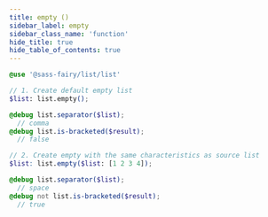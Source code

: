 ```yaml
---
title: empty ()
sidebar_label: empty
sidebar_class_name: 'function'
hide_title: true
hide_table_of_contents: true
---
```


<DocPage fieldName="empty" fieldType="function" spec={Spec} />

```scss
@use '@sass-fairy/list/list'

// 1. Create default empty list
$list: list.empty();

@debug list.separator($list);
  // comma
@debug list.is-bracketed($result);
  // false

// 2. Create empty with the same characteristics as source list
$list: list.empty($list: [1 2 3 4]);

@debug list.separator($list);
  // space
@debug not list.is-bracketed($result);
  // true
```
